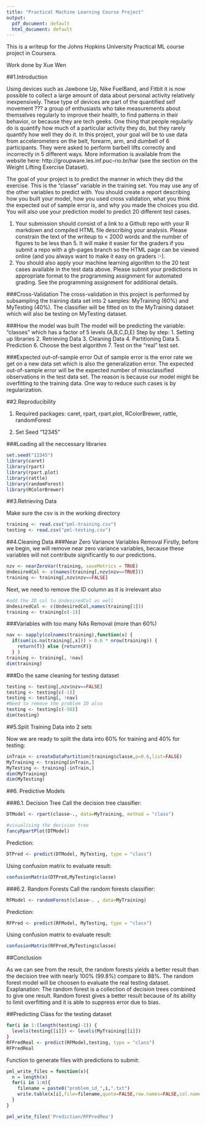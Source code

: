 ---
title: "Practical Machine Learning Course Project"
output:
  pdf_document: default
  html_document: default
---

This is a writeup for the Johns Hopkins University Practical ML course project in Coursera.

Work done by Xue Wen

##1.Introduction

Using devices such as Jawbone Up, Nike FuelBand, and Fitbit it is now possible to collect a large amount of data about personal activity relatively inexpensively. These type of devices are part of the quantified self movement ??? a group of enthusiasts who take measurements about themselves regularly to improve their health, to find patterns in their behavior, or because they are tech geeks. One thing that people regularly do is quantify how much of a particular activity they do, but they rarely quantify how well they do it. In this project, your goal will be to use data from accelerometers on the belt, forearm, arm, and dumbell of 6 participants. They were asked to perform barbell lifts correctly and incorrectly in 5 different ways. More information is available from the website here: http://groupware.les.inf.puc-rio.br/har (see the section on the Weight Lifting Exercise Dataset). 

The goal of your project is to predict the manner in which they did the exercise. This is the "classe" variable in the training set. You may use any of the other variables to predict with. You should create a report describing how you built your model, how you used cross validation, what you think the expected out of sample error is, and why you made the choices you did. You will also use your prediction model to predict 20 different test cases. 

1. Your submission should consist of a link to a Github repo with your R markdown and compiled HTML file describing your analysis. Please constrain the text of the writeup to < 2000 words and the number of figures to be less than 5. It will make it easier for the graders if you submit a repo with a gh-pages branch so the HTML page can be viewed online (and you always want to make it easy on graders :-).
2. You should also apply your machine learning algorithm to the 20 test cases available in the test data above. Please submit your predictions in appropriate format to the programming assignment for automated grading. See the programming assignment for additional details. 

###Cross-Validation
The cross-validation in this project is performed by subsampling the training data set into 2 samples: MyTraining (60%) and MyTesting (40%). The classifier will be fitted on to the MyTraining dataset which will also be testing on MyTesting dataset.

###How the model was built
The model will be predicting the variable: "classes" which has a factor of 5 levels (A,B,C,D,E)
Step by step:
1. Setting up libraries
2. Retrieving Data
3. Cleaning Data
4. Partitioning Data
5. Prediction
6. Choose the best algorithm
7. Test on the "real" test set.

###Expected out-of-sample error
Out of sample error is the error rate we get on a new data set which is also the generalization error. The expected out-of-sample error will be the expected number of missclassified observations in the test data set. The reason is because our model might be overfitting to the training data. One way to reduce such cases is by regularization.

##2.Reproducibility

1. Required packages: caret, rpart, rpart.plot, RColorBrewer, rattle, randomForest

2. Set Seed "12345"

###Loading all the neccessary libraries
```{r}
set.seed("12345")
library(caret)
library(rpart)
library(rpart.plot)
library(rattle)
library(randomForest)
library(RColorBrewer)
```

##3.Retrieving Data

Make sure the csv is in the working directory

```{r}
training <- read.csv("pml-training.csv")
testing <- read.csv("pml-testing.csv")
```

##4.Cleaning Data
###Near Zero Variance Variables Removal
Firstly, before we begin, we will remove near zero variance variables, because these variables will not contribute significantly to our predictions.

```{r}
nzv <- nearZeroVar(training, saveMetrics = TRUE)
UndesiredCol <- c(names(training[,nzv$nzv==TRUE]))
training <- training[,nzv$nzv==FALSE]
```

Next, we need to remove the ID column as it is irrelevant also
```{r}
#add the ID col to UndesiredCol as well 
UndesiredCol <- c(UndesiredCol,names(training[1]))
training <- training[c(-1)]
```
###Variables with too many NAs Removal (more than 60%)
```{r}
nav <- sapply(colnames(training),function(x) {
  if(sum(is.na(training[,x])) > 0.6 * nrow(training)) {
    return(T)} else {return(F)}
  } )
training <- training[, !nav]
dim(training)
```

###Do the same cleaning for testing dataset
```{r}
testing <- testing[,nzv$nzv==FALSE]
testing <- testing[c(-1)]
testing <- testing[, !nav]
#Need to remove the problem ID also
testing <- testing[c(-58)]
dim(testing)
```
##5.Split Training Data into 2 sets

Now we are ready to split the data into 60% for training and 40% for testing:

```{r}
inTrain <- createDataPartition(training$classe,p=0.6,list=FALSE)
MyTraining <- training[inTrain,]
MyTesting <- training[-inTrain,]
dim(MyTraining)
dim(MyTesting)
```
##6. Predictive Models

###6.1. Decision Tree
Call the decision tree classifier:
```{r}
DTModel <- rpart(classe~., data=MyTraining, method = "class")

#visualising the decision tree
fancyRpartPlot(DTModel)
```
Prediction:

```{r}
DTPred <- predict(DTModel, MyTesting, type = "class")
```
Using confusion matrix to evaluate result:
```{r}
confusionMatrix(DTPred,MyTesting$classe)
```

###6.2. Random Forests
Call the random forests classifier:
```{r}
RFModel <- randomForest(classe~. , data=MyTraining)
```
Prediction:
```{r}
RFPred <- predict(RFModel, MyTesting, type = "class")
```
Using confusion matrix to evaluate result:
```{r}
confusionMatrix(RFPred,MyTesting$classe)
```

##Conclusion

As we can see from the result, the random forests yields a better result than the decision tree with nearly 100% (99.8%) compare to 88%. The random forest model will be choosen to evaluate the real testing dataset. 
Exaplanation: The random forest is a collection of decision trees combined to give one result. Random forest gives a better result because of its ability to limit overfitting and it is able to suppress error due to bias. 

##Predicting Class for the testing dataset
```{r}
for(i in 1:(length(testing)-1)) {
  levels(testing[[i]]) <- levels(MyTraining[[i]])
}
RFPredReal <- predict(RFModel,testing, type = "class")
RFPredReal
```

Function to generate files with predictions to submit:
```{r}
pml_write_files = function(x){
  n = length(x)
  for(i in 1:n){
    filename = paste0("problem_id_",i,".txt")
    write.table(x[i],file=filename,quote=FALSE,row.names=FALSE,col.names=FALSE)
  }
}

pml_write_files('Prediction/RFPredRea')
```